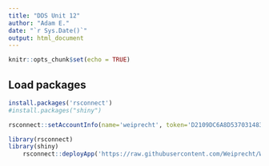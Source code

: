 ```yaml
---
title: "DDS Unit 12"
author: "Adam E."
date: "`r Sys.Date()`"
output: html_document
---
```


```r
knitr::opts_chunk$set(echo = TRUE)
```

## Load packages
```r
install.packages('rsconnect')
#install.packages("shiny")


```

```r
rsconnect::setAccountInfo(name='weiprecht', token='D2109DC6A8D53703148393E4F7EBA91C', secret='VTMVe6ylDapG/weLDMZFvMScCdOnLlFw4yOPORQR')
```


```r
library(rsconnect)
library(shiny)
    rsconnect::deployApp('https://raw.githubusercontent.com/Weiprecht/Weiprecht.github.io/main/Beer_folder')
```


